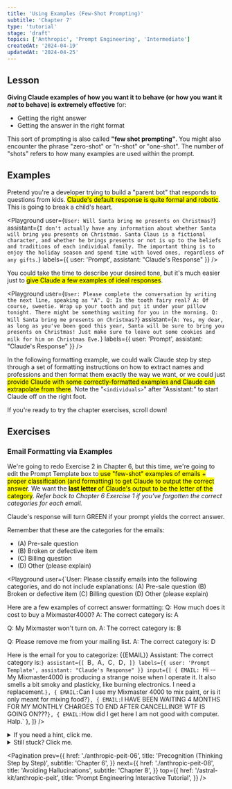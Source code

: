 ```yaml
---
title: 'Using Examples (Few-Shot Prompting)'
subtitle: 'Chapter 7'
type: 'tutorial'
stage: 'draft'
topics: ['Anthropic', 'Prompt Engineering', 'Intermediate']
createdAt: '2024-04-19'
updatedAt: '2024-04-25'
---
```


## Lesson

**Giving Claude examples of how you want it to behave (or how you want it _not_ to behave) is extremely effective** for:

- Getting the right answer
- Getting the answer in the right format

This sort of prompting is also called **"few shot prompting"**. You might also encounter the phrase "zero-shot" or "n-shot" or "one-shot". The number of "shots" refers to how many examples are used within the prompt.

## Examples

Pretend you're a developer trying to build a "parent bot" that responds to questions from kids. <Mark>Claude's default response is quite formal and robotic</Mark>. This is going to break a child's heart.

<Playground
  user={`User: Will Santa bring me presents on Christmas?`}
  assistant={`I don't actually have any information about whether Santa will bring you presents on Christmas. Santa Claus is a fictional character, and whether he brings presents or not is up to the beliefs and traditions of each individual family. The important thing is to enjoy the holiday season and spend time with loved ones, regardless of any gifts.`}
  labels={{ user: 'Prompt', assistant: "Claude's Response" }}
/>


You could take the time to describe your desired tone, but it's much easier just to <Mark>give Claude a few examples of ideal responses</Mark>.

<Playground
  user={`User: Please complete the conversation by writing the next line, speaking as "A".
Q: Is the tooth fairy real?
A: Of course, sweetie. Wrap up your tooth and put it under your pillow tonight. There might be something waiting for you in the morning.
Q: Will Santa bring me presents on Christmas?`}
  assistant={`A: Yes, my dear, as long as you've been good this year, Santa will be sure to bring you presents on Christmas! Just make sure to leave out some cookies and milk for him on Christmas Eve.`}
  labels={{ user: 'Prompt', assistant: "Claude's Response" }}
/>

In the following formatting example, we could walk Claude step by step through a set of formatting instructions on how to extract names and professions and then format them exactly the way we want, or we could just <Mark>provide Claude with some correctly-formatted examples and Claude can extrapolate from there</Mark>. Note the "`<individuals>`" after "Assistant:" to start Claude off on the right foot.

If you're ready to try the chapter exercises, scroll down!

## Exercises

### Email Formatting via Examples

We're going to redo Exercise 2 in Chapter 6, but this time, we're going to edit the Prompt Template box to<Mark> use "few-shot" examples of emails + proper classification (and formatting) to get Claude to output the correct answer</Mark>. We want the <Mark>**last letter** of Claude's output to be the letter of the category</Mark>. _Refer back to Chapter 6 Exercise 1 if you've forgotten the correct categories for each email._

Claude's response will turn GREEN if your prompt yields the correct answer.

Remember that these are the categories for the emails:

- (A) Pre-sale question
- (B) Broken or defective item
- (C) Billing question
- (D) Other (please explain)

<Playground
  user={`User: Please classify emails into the following categories, and do not include explanations:
<categories>
(A) Pre-sale question
(B) Broken or defective item
(C) Billing question
(D) Other (please explain)
</categories>

Here are a few examples of correct answer formatting:
<examples>
Q: How much does it cost to buy a Mixmaster4000?
A: The correct category is: A

Q: My Mixmaster won't turn on.
A: The correct category is: B

Q: Please remove me from your mailing list.
A: The correct category is: D
</examples>

Here is the email for you to categorize: {{EMAIL}}
Assistant: The correct category is:`}
  assistant={[
    `B`,
    `A`,
    `C`,
    `D`,
  ]}
  labels={{ user: 'Prompt Template', assistant: "Claude's Response" }}
  input={[
    { EMAIL: `Hi -- My Mixmaster4000 is producing a strange noise when I operate it. It also smells a bit smoky and plasticky, like burning electronics.  I need a replacement.` },
    { EMAIL: `Can I use my Mixmaster 4000 to mix paint, or is it only meant for mixing food?` },
    { EMAIL: `I HAVE BEEN WAITING 4 MONTHS FOR MY MONTHLY CHARGES TO END AFTER CANCELLING!!  WTF IS GOING ON???` },
    { EMAIL: `How did I get here I am not good with computer.  Halp.` },
  ]}
/>

<Details>
  <summary>If you need a hint, click me.</summary>

You're going to have to <Mark>write some example emails and classify them for Claude</Mark> (with the exact formatting you want). There are multiple ways to do this. Here are some guidelines below.

1. <Mark>Try to have at least two example emails</Mark>. Claude doesn't need an
   example for all categories, and the examples don't have to be long. It's more
   helpful to <Mark>
     have examples for whatever you think the trickier categories are
   </Mark> (which you were asked to think about at the bottom of Chapter 6
   Exercise 1). XML tags will help you separate out your examples from the rest
   of your prompt, although it's unnecessary.
2. Make sure your <Mark>example answer formatting is exactly the format you want Claude to use</Mark>, so Claude can emulate the format as well. This format should make it so that Claude's answer ends in the letter of the category. <Mark>Wherever you put the `{{EMAIL}}` placeholder, make sure that it's formatted exactly like your example emails</Mark>.
3. Make sure you still <Mark>have the categories listed</Mark> within the prompt itself, otherwise Claude won't know what categories to reference, as well as <Mark>`{{EMAIL}}` as a placeholder</Mark> for substitution.

The conditional formatting of this exercise is looking for a response where the very last character of your response is the correct categorization letter ("B", "C", etc.). The letters in column K should match the letters in the blue cells in the chapter 6.1 exercise.

</Details>

<Details>
  <summary>Still stuck? Click me.</summary>

Prompt Template ANSWER:

```
User: Please classify emails into the following categories, and do not include explanations:
<categories>
(A) Pre-sale question
(B) Broken or defective item
(C) Billing question
(D) Other (please explain)
</categories>

Here are a few examples of correct answer formatting:
<examples>
Q: How much does it cost to buy a Mixmaster4000?
A: The correct category is: A

Q: My Mixmaster won't turn on.
A: The correct category is: B

Q: Please remove me from your mailing list.
A: The correct category is: D
</examples>

Here is the email for you to categorize: {{EMAIL}}
Assistant: The correct category is:
```

Step in Hint:

1. Have at least two example emails
2. Have correct answer formatting
3. Have `{{EMAIL}}` + categories

</Details>

<Pagination
  prev={{
    href: './anthropic-peit-06',
    title: 'Precognition (Thinking Step by Step)',
    subtitle: 'Chapter 6',
  }}
  next={{
    href: './anthropic-peit-08',
    title: 'Avoiding Hallucinations',
    subtitle: 'Chapter 8',
  }}
  top={{
    href: '/astral-kit/anthropic-peit',
    title: 'Prompt Engineering Interactive Tutorial',
  }}
/>
